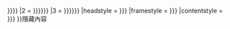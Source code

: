 {{HideH wno/core
|1 = {{{Head|{{{head|{{{1|标题}}}}}}}}}
|2 = {{{Type|{{{type|{{{2|}}}}}}}}}
|3 = {{{Collapsed|{{{collapsed|{{{3|}}}}}}}}}
|headstyle = {{{HeadStyle|{{{headstyle|}}}}}}
|framestyle = {{{FrameStyle|{{{framestyle|}}}}}}
|contentstyle = {{{ContentStyle|{{{contentstyle|}}}}}}
}}<noinclude>隱藏內容</div></div>{{Documentation}}</noinclude>